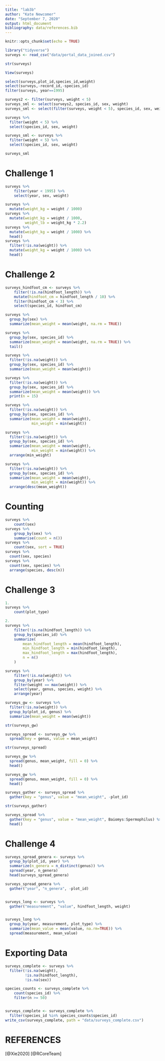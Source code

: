 ```yaml
---
title: "lab3b"
author: "Kate Newcomer"
date: "September 7, 2020"
output: html_document
bibliography: data/references.bib
---
```



```r
knitr::opts_chunk$set(echo = TRUE)
```
```r
library("tidyverse")
surveys <- read_csv("data/portal_data_joined.csv")

str(surveys)

View(surveys)

```
```r
select(surveys,plot_id,species_id,weight)
select(surveys,-record_id,-species_id)
filter(surveys, year==1995)
```
```r
surveys2 <- filter(surveys, weight < 5)
surveys_sml <- select(surveys2, species_id, sex, weight)
surveys_sml <- select(filter(surveys, weight < 5), species_id, sex, weight)

surveys %>%
  filter(weight < 5) %>%
  select(species_id, sex, weight)

surveys_sml <- surveys %>%
  filter(weight < 5) %>%
  select(species_id, sex, weight)

surveys_sml
```

# Challenge 1
```r
surveys %>%
    filter(year < 1995) %>%
    select(year, sex, weight)
```

```r
surveys %>%
  mutate(weight_kg = weight / 1000)
surveys %>%
  mutate(weight_kg = weight / 1000,
         weight_lb = weight_kg * 2.2)
surveys %>%
  mutate(weight_kg = weight / 1000) %>%
  head()
surveys %>%
  filter(!is.na(weight)) %>%
  mutate(weight_kg = weight / 1000) %>%
  head()
```
# Challenge 2
```r
surveys_hindfoot_cm <- surveys %>%
    filter(!is.na(hindfoot_length)) %>%
    mutate(hindfoot_cm = hindfoot_length / 10) %>%
    filter(hindfoot_cm < 3) %>%
    select(species_id, hindfoot_cm)

surveys %>%
  group_by(sex) %>%
  summarize(mean_weight = mean(weight, na.rm = TRUE))

surveys %>%
  group_by(sex, species_id) %>%
  summarize(mean_weight = mean(weight, na.rm = TRUE)) %>% 
  tail()

surveys %>%
  filter(!is.na(weight)) %>%
  group_by(sex, species_id) %>%
  summarize(mean_weight = mean(weight))

surveys %>%
  filter(!is.na(weight)) %>%
  group_by(sex, species_id) %>%
  summarize(mean_weight = mean(weight)) %>%
  print(n = 15)

surveys %>%
  filter(!is.na(weight)) %>%
  group_by(sex, species_id) %>%
  summarize(mean_weight = mean(weight),
            min_weight = min(weight))

surveys %>%
  filter(!is.na(weight)) %>%
  group_by(sex, species_id) %>%
  summarize(mean_weight = mean(weight),
            min_weight = min(weight)) %>%
  arrange(min_weight)

surveys %>%
  filter(!is.na(weight)) %>%
  group_by(sex, species_id) %>%
  summarize(mean_weight = mean(weight),
            min_weight = min(weight)) %>%
  arrange(desc(mean_weight))
```
# Counting
```r
surveys %>%
    count(sex) 
surveys %>%
    group_by(sex) %>%
    summarise(count = n())
surveys %>%
    count(sex, sort = TRUE) 
surveys %>%
  count(sex, species) 
surveys %>%
  count(sex, species) %>%
  arrange(species, desc(n))
```

# Challenge 3
```r
1. 
surveys %>%
    count(plot_type) 

2.
surveys %>%
    filter(!is.na(hindfoot_length)) %>%
    group_by(species_id) %>%
    summarize(
        mean_hindfoot_length = mean(hindfoot_length),
        min_hindfoot_length = min(hindfoot_length),
        max_hindfoot_length = max(hindfoot_length),
        n = n()
    )

surveys %>%
    filter(!is.na(weight)) %>%
    group_by(year) %>%
    filter(weight == max(weight)) %>%
    select(year, genus, species, weight) %>%
    arrange(year)
```
```r
surveys_gw <- surveys %>%
  filter(!is.na(weight)) %>%
  group_by(plot_id, genus) %>%
  summarize(mean_weight = mean(weight))

str(surveys_gw)

surveys_spread <- surveys_gw %>%
  spread(key = genus, value = mean_weight)

str(surveys_spread)

surveys_gw %>%
  spread(genus, mean_weight, fill = 0) %>%
  head()
```
```r
surveys_gw %>%
  spread(genus, mean_weight, fill = 0) %>%
  head()

surveys_gather <- surveys_spread %>%
  gather(key = "genus", value = "mean_weight", -plot_id)

str(surveys_gather)

surveys_spread %>%
  gather(key = "genus", value = "mean_weight", Baiomys:Spermophilus) %>%
  head()
```
# Challenge 4
```r
surveys_spread_genera <- surveys %>%
  group_by(plot_id, year) %>%
  summarize(n_genera = n_distinct(genus)) %>%
  spread(year, n_genera)
  head(surveys_spread_genera)

surveys_spread_genera %>%
  gather("year", "n_genera", -plot_id)


surveys_long <- surveys %>%
  gather("measurement", "value", hindfoot_length, weight)


surveys_long %>%
  group_by(year, measurement, plot_type) %>%
  summarize(mean_value = mean(value, na.rm=TRUE)) %>%
  spread(measurement, mean_value)
```
# Exporting Data
```r
surveys_complete <- surveys %>%
  filter(!is.na(weight),        
         !is.na(hindfoot_length),  
         !is.na(sex))  

species_counts <- surveys_complete %>%
    count(species_id) %>% 
    filter(n >= 50)


surveys_complete <- surveys_complete %>%
  filter(species_id %in% species_counts$species_id)
write_csv(surveys_complete, path = "data/surveys_complete.csv")

```
# REFERENCES
[@Xie2020]
[@RCoreTeam]


